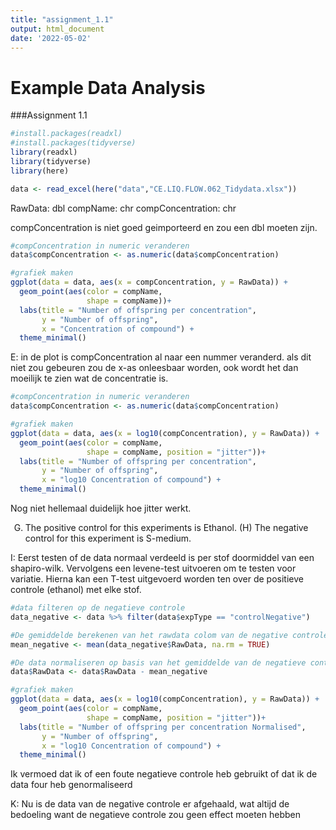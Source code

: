 ```yaml
---
title: "assignment_1.1"
output: html_document
date: '2022-05-02'
---
```

# Example Data Analysis

###Assignment 1.1
```r
#install.packages(readxl)
#install.packages(tidyverse)
library(readxl)
library(tidyverse)
library(here)
```

```r
data <- read_excel(here("data","CE.LIQ.FLOW.062_Tidydata.xlsx"))
```
RawData: dbl
compName: chr
compConcentration: chr

compConcentration is niet goed geimporteerd en zou een dbl moeten zijn.
```r
#compConcentration in numeric veranderen
data$compConcentration <- as.numeric(data$compConcentration)

#grafiek maken
ggplot(data = data, aes(x = compConcentration, y = RawData)) +
  geom_point(aes(color = compName, 
                 shape = compName))+
  labs(title = "Number of offspring per concentration",
       y = "Number of offspring",
       x = "Concentration of compound") +
  theme_minimal()
```
E: in de plot is compConcentration al naar een nummer veranderd. als dit niet zou gebeuren zou de x-as onleesbaar worden, ook wordt het dan moeilijk te zien wat de concentratie is.

```r
#compConcentration in numeric veranderen
data$compConcentration <- as.numeric(data$compConcentration)

#grafiek maken
ggplot(data = data, aes(x = log10(compConcentration), y = RawData)) +
  geom_point(aes(color = compName, 
                 shape = compName, position = "jitter"))+
  labs(title = "Number of offspring per concentration",
       y = "Number of offspring",
       x = "log10 Concentration of compound") +
  theme_minimal()
```
Nog niet hellemaal duidelijk hoe jitter werkt.

(G) The positive control for this experiments is Ethanol. (H) The negative control for this experiment is S-medium.

I:
Eerst testen of de data normaal verdeeld is per stof doormiddel van een shapiro-wilk.
Vervolgens een levene-test uitvoeren om te testen voor variatie.
Hierna kan een T-test uitgevoerd worden ten over de positieve controle (ethanol) met elke stof.

```r
#data filteren op de negatieve controle
data_negative <- data %>% filter(data$expType == "controlNegative") 

#De gemiddelde berekenen van het rawdata colom van de negative controle
mean_negative <- mean(data_negative$RawData, na.rm = TRUE) 

#De data normaliseren op basis van het gemiddelde van de negatieve controle
data$RawData <- data$RawData - mean_negative

#grafiek maken
ggplot(data = data, aes(x = log10(compConcentration), y = RawData)) +
  geom_point(aes(color = compName, 
                 shape = compName, position = "jitter"))+
  labs(title = "Number of offspring per concentration Normalised",
       y = "Number of offspring",
       x = "log10 Concentration of compound") +
  theme_minimal()


```
Ik vermoed dat ik of een foute negatieve controle heb gebruikt of dat ik de data four heb genormaliseerd

K: Nu is de data van de negative controle er afgehaald, wat altijd de bedoeling want de negatieve controle zou geen effect moeten hebben

